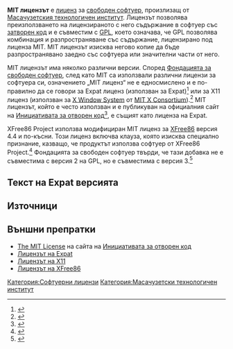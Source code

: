 '''MIT лицензът''' е [[лиценз]] за [[свободен софтуер]], произлизащ от [[Масачузетски технологичен институт|Масачузетския технологичен институт]]. Лицензът позволява преизползването на лицензираното с него съдържание в софтуер със [[затворен код]] и е съвместим с [[GPL]], което означава, че GPL позволява комбинация и разпространяване със съдържание, лицензирано под лиценза MIT. MIT лицензът изисква негово копие да бъде разпространявано заедно със софтуера или значителни части от него.

MIT лицензът има няколко различни версии. Според [[Фондация за свободен софтуер|Фондацията за свободен софтуер]], след като MIT са използвали различни лицензи за софтуера си, означението „MIT лиценз“ не е едносмислено и е по-правилно да се говори за Expat лиценз (използван за Expat)<ref name="GUN-Expat">{{cite web|url=http://www.gnu.org/licenses/license-list.html#Expat |title=Various Licenses and Comments about Them # Expat License |accessdate=5 декември 2010 |last=Stallman |first=Richard |publisher=Free Software Foundation }}</ref> или за X11 лиценз (използван за [[X Window System]] от [[MIT X Consortium]]).<ref name="GUN-X11License">{{cite web|url=http://www.gnu.org/licenses/license-list.html#X11License |title=Various Licenses and Comments about Them # X11 License |accessdate=5 декември 2010 |last=Stallman |first=Richard |publisher=Free Software Foundation }}</ref> MIT лицензът, който е често използван и е публикуван на официалния сайт на [[Инициатива за отворен код|Инициативата за отворен код]]<ref name="OSI-MIT">{{cite web|url=http://www.opensource.org/licenses/mit-license.php|title=Open Source Initiative OSI – The MIT License:Licensing|publisher=Open Source Initiative|accessdate=5 декември 2010}}</ref>, е същият като лиценза на Expat.

XFree86 Project използва модифициран MIT лиценз за [[XFree86]] версия 4.4 и по-късни. Този лиценз включва клауза, която изисква специално признание, казващо, че продуктът използва софтуер от XFree86 Project.<ref>{{cite web|url=http://www.xfree86.org/current/LICENSE4.html#6 |title=XFree86 License (version 1.1) |accessdate=12 юли 2007 |publisher=XFree86 Project }}</ref> Фондацията за свободен софтуер твърди, че тази добавка не е съвместима с версия 2 на GPL, но е съвместима с версия 3.<ref>{{cite web|url=http://www.gnu.org/licenses/license-list.html#X11License |title=Licenses |accessdate=12 юли 2007 |publisher=[[Free Software Foundation]] }}</ref>

== Текст на Expat версията ==
{{цитат|Copyright (C) <година><притежател>

Предоставя се безплатно разрешение, на всеки човек, който получава копие
на този Софтуер и принадлежащата му документация („софтуерът“), да се ползва
без ограничения, включително без ограничаване на правата за ползване, копиране,
модифициране, сливане с друг софтуер, публикуване, разпространяване,
под-лицензиране, и/или продаването на копия на Софтуера, също така лицата, на
които този софтуер е предоставен, да ползват същите права при спазване на
следните условия:

Горните авторски права и настоящата разрешителна забележка, да се включват във
всички копия или значителни части от Софтуера.

СОФТУЕРЪТ СЕ ПРЕДОСТАВЯ „ТАКЪВ КАКЪВТО Е“, БЕЗ ГАРАНЦИЯ ОТ КАКЪВТО И ДА Е ВИД,
ЯВНА ИЛИ НЕЯВНА, ВКЛЮЧИТЕЛНО НО И НЕ САМО ТЪРГОВСКИ ГАРАНЦИИ, ГОДНОСТ ЗА
ОПРЕДЕЛЕНА ЦЕЛ И НЕНАРУШАВАНЕ. АВТОРЪТ ИЛИ ПРИТЕЖАТЕЛИТЕ НА ЛИЦЕНЗА В НИКАКЪВ СЛУЧАЙ
НЕ НОСЯТ ОТГОВОРНОСТ ЗА КАКВИТО И ДА Е ИСКОВЕ, ЩЕТИ ИЛИ ДРУГИ ОТГОВОРНОСТИ,
НЕЗАВИСИМО ДАЛИ СА В СЛЕДСТВИЕ ОТ ДОГОВОР, НАРУШЕНИЕ ИЛИ ПО ДРУГ НАЧИН,
ПРОИЗТИЧАЩИ ОТ ИЛИ ВЪВ ВРЪЗКА СЪС СОФТУЕРА ИЛИ ИЗПОЛЗВАНЕТО МУ ИЛИ
ДРУГИ НЕЩА ВЪВ СОФТУЕРА.|}}

== Източници ==
<references />

== Външни препратки ==
* [http://www.opensource.org/licenses/mit-license.php The MIT License] на сайта на [[Инициативата за отворен код]] {{икона|en}}
* [http://www.jclark.com/xml/copying.txt Лицензът на Expat] {{икона|en}}
* [http://www.xfree86.org/3.3.6/COPYRIGHT2.html#3 Лицензът на X11] {{икона|en}}
* [http://www.xfree86.org/current/LICENSE4.html#6 Лицензът на XFree86] {{икона|en}}

{{Превод от|en|MIT License|422035686}}

[[Категория:Софтуерни лицензи]]
[[Категория:Масачузетски технологичен институт]]